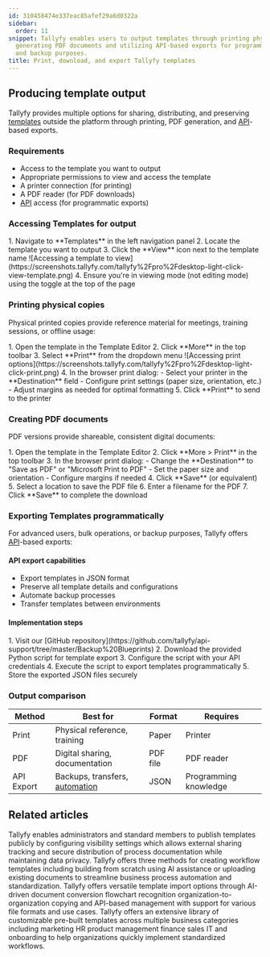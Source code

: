```yaml
---
id: 310458474e337eac85afef29a6d0322a
sidebar:
  order: 11
snippet: Tallyfy enables users to output templates through printing physical copies
  generating PDF documents and utilizing API-based exports for programmatic access
  and backup purposes.
title: Print, download, and export Tallyfy templates
---
```



## Producing template output

Tallyfy provides multiple options for sharing, distributing, and preserving [templates](/products/pro/documenting/templates/) outside the platform through printing, PDF generation, and [API](/products/pro/integrations/open-api/)-based exports.

### Requirements
- Access to the template you want to output
- Appropriate permissions to view and access the template
- A printer connection (for printing)
- A PDF reader (for PDF downloads)
- [API](/products/pro/integrations/open-api/) access (for programmatic exports)

### Accessing Templates for output

<Steps>
1. Navigate to **Templates** in the left navigation panel
2. Locate the template you want to output
3. Click the **View** icon next to the template name
   ![Accessing a template to view](https://screenshots.tallyfy.com/tallyfy%2Fpro%2Fdesktop-light-click-view-template.png)
4. Ensure you're in viewing mode (not editing mode) using the toggle at the top of the page
</Steps>

### Printing physical copies

Physical printed copies provide reference material for meetings, training sessions, or offline usage:

<Steps>
1. Open the template in the Template Editor
2. Click **More** in the top toolbar
3. Select **Print** from the dropdown menu
   ![Accessing print options](https://screenshots.tallyfy.com/tallyfy%2Fpro%2Fdesktop-light-click-print.png)
4. In the browser print dialog:
   - Select your printer in the **Destination** field
   - Configure print settings (paper size, orientation, etc.)
   - Adjust margins as needed for optimal formatting
5. Click **Print** to send to the printer
</Steps>

### Creating PDF documents

PDF versions provide shareable, consistent digital documents:

<Steps>
1. Open the template in the Template Editor
2. Click **More > Print** in the top toolbar
3. In the browser print dialog:
   - Change the **Destination** to "Save as PDF" or "Microsoft Print to PDF"
   - Set the paper size and orientation
   - Configure margins if needed
4. Click **Save** (or equivalent)
5. Select a location to save the PDF file
6. Enter a filename for the PDF
7. Click **Save** to complete the download
</Steps>

### Exporting Templates programmatically

For advanced users, bulk operations, or backup purposes, Tallyfy offers [API](/products/pro/integrations/open-api/)-based exports:

#### API export capabilities
- Export templates in JSON format
- Preserve all template details and configurations
- Automate backup processes
- Transfer templates between environments

#### Implementation steps
<Steps>
1. Visit our [GitHub repository](https://github.com/tallyfy/api-support/tree/master/Backup%20Blueprints)
2. Download the provided Python script for template export
3. Configure the script with your API credentials
4. Execute the script to export templates programmatically
5. Store the exported JSON files securely
</Steps>

### Output comparison

| Method | Best for | Format | Requires |
|--------|----------|--------|----------|
| Print | Physical reference, training | Paper | Printer |
| PDF | Digital sharing, documentation | PDF file | PDF reader |
| API Export | Backups, transfers, [automation](/products/pro/documenting/templates/automations/) | JSON | Programming knowledge |


## Related articles
<CardGrid>
<LinkTitleCard header="<b>Templates > Publish a template</b>" href="/products/pro/documenting/templates/how-to-make-my-tallyfy-template-public/" > Tallyfy enables administrators and standard members to publish templates publicly by configuring visibility settings which allows external sharing tracking and secure distribution of process documentation while maintaining data privacy. </LinkTitleCard>
<LinkTitleCard header="<b>Templates > Create a template</b>" href="/products/pro/documenting/templates/create-template/" > Tallyfy offers three methods for creating workflow templates including building from scratch using AI assistance or uploading existing documents to streamline business process automation and standardization. </LinkTitleCard>
<LinkTitleCard header="<b>Templates > Import a template</b>" href="/products/pro/documenting/templates/import-feature/" > Tallyfy offers versatile template import options through AI-driven document conversion flowchart recognition organization-to-organization copying and API-based management with support for various file formats and use cases. </LinkTitleCard>
<LinkTitleCard header="<b>Templates > Sample templates</b>" href="/products/pro/documenting/templates/how-can-i-access-tallyfys-sample-templates/" > Tallyfy offers an extensive library of customizable pre-built templates across multiple business categories including marketing HR product management finance sales IT and onboarding to help organizations quickly implement standardized workflows. </LinkTitleCard>
</CardGrid>